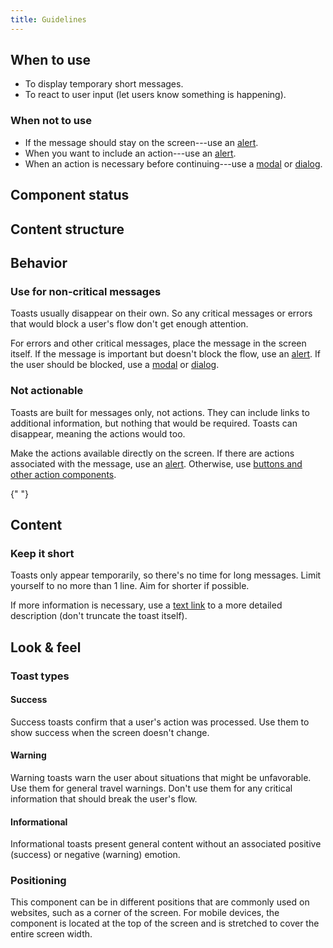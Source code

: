```yaml
---
title: Guidelines
---
```



<ReactExample name="" />

## When to use

- To display temporary short messages.
- To react to user input (let users know something is happening).

### When not to use

- If the message should stay on the screen---use an [alert](/components/information/alert/).
- When you want to include an action---use an [alert](/components/information/alert/).
- When an action is necessary before continuing---use a [modal](/components/overlay/modal/)
  or [dialog](/components/overlay/dialog/).

## Component status

<ComponentStatus component="" />

## Content structure

<FigmaFile file="4QJZqvBvRrLu6t9mwObCkA" node="" alt="" />

## Behavior

### Use for non-critical messages

Toasts usually disappear on their own.
So any critical messages or errors that would block a user's flow don't get enough attention.

For errors and other critical messages,
place the message in the screen itself.
If the message is important but doesn't block the flow,
use an [alert](/components/information/alert/).
If the user should be blocked,
use a [modal](/components/overlay/modal/) or [dialog](/components/overlay/dialog/).

### Not actionable

Toasts are built for messages only, not actions.
They can include links to additional information,
but nothing that would be required.
Toasts can disappear, meaning the actions would too.

Make the actions available directly on the screen.
If there are actions associated with the message,
use an [alert](/components/information/alert/).
Otherwise, use [buttons and other action components](/guides/using-button-type-components/).

<MoreThanColorSnippet component="toast" />{" "}

## Content

### Keep it short

Toasts only appear temporarily,
so there's no time for long messages.
Limit yourself to no more than 1 line.
Aim for shorter if possible.

If more information is necessary,
use a [text link](/components/action/textlink/)
to a more detailed description (don't truncate the toast itself).

## Look & feel

### Toast types

#### Success

Success toasts confirm that a user's action was processed.
Use them to show success when the screen doesn't change.

#### Warning

Warning toasts warn the user about situations that might be unfavorable.
Use them for general travel warnings.
Don't use them for any critical information that should break the user's flow.

#### Informational

Informational toasts present general content
without an associated positive (success) or negative (warning) emotion.

### Positioning

This component can be in different positions that are commonly used on websites,
such as a corner of the screen.
For mobile devices, the component is located at the top of the screen
and is stretched to cover the entire screen width.
